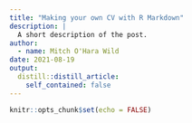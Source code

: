 ```yaml
---
title: "Making your own CV with R Markdown"
description: |
  A short description of the post.
author:
  - name: Mitch O'Hara Wild
date: 2021-08-19
output:
  distill::distill_article:
    self_contained: false
---
```



```r
knitr::opts_chunk$set(echo = FALSE)
```



